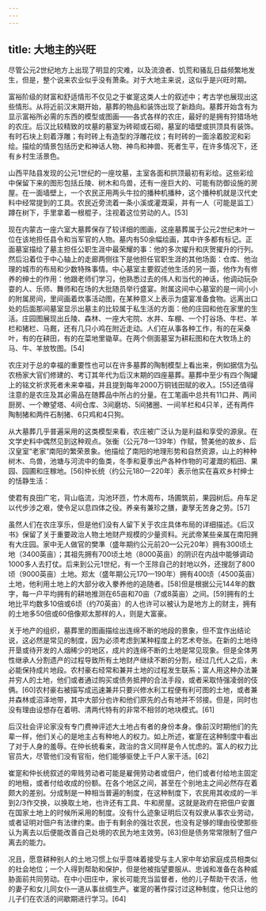 ```yaml
---
---
---
```

title: 大地主的兴旺
---



尽管公元2世纪地方上出现了明显的灾难，以及流浪者、饥荒和骚乱日益频繁地发生，但是，整个说来农业似乎没有萧条。对于大地主来说，这似乎是兴旺时期。

富裕阶级的财富和舒适情形不仅见之于崔寔这类人士的叙述中；考古学也展现出这些情形。从将近前汉末期开始，墓葬的物品和装饰出现了新趋向。墓葬开始含有为显示富裕所必需的东西的模型或图画——各式各样的农庄，最好的是拥有狩猎场地的农庄。后汉比较精致的坟墓的墓室为砖砌或石砌，墓室的墙壁或拱顶具有装饰。有时石块上刻着浮雕；有时砖上有造型的浮雕花纹；有时砖的一面涂着胶泥和彩绘。描绘的情景包括历史和神话人物、神鸟和神兽、死者生平，在许多情况下，还有乡村生活景色。

山西平陆县发现的公元1世纪的一座坟墓，主室各面和拱顶最初有彩绘。这些彩绘中保留下来的图形包括丘陵、树木和鸟兽，还有一座巨大的、可能有防御设施的房屋。在一面墙壁上，一个农民正用两头牛拉的播种机播种，这个播种机就是汉代史料中经常提到的工具。农民近旁流着一条小溪或灌溉渠，并有一人（可能是监工）蹲在树下，手里拿着一根棍子，注视着这位劳动的人。[53]

现在内蒙古一座六室大墓葬保存了较详细的图画，这座墓葬属于公元2世纪末叶一位在该地担任县令和当军官的人物。墓内有50余幅绘画，其中许多都有标记。正面墓室描绘了墓主担任公职生涯中最荣耀的事：他的多次擢升和庆贺擢升的行列。然后沿着位于中心轴上的走廊两侧往下是他担任官职生涯的其他场面：仓库、他治理的城市的布局和少数特殊事情。中心墓室主要叙述他生活的另一面，他作为有修养的绅士的作用：他跟老师们学习，他熟悉过去的伟人和当代的神话，他调动玩杂耍的人、乐师、舞师和在场的大批随员举行盛宴。附属这间中心墓室的是一间小小的附属房间，里间画着炊事活动图，在某种意义上表示为盛宴准备食物。远离出口处的后面那间墓室显示出墓主的比较属于私生活的方面：他的庄园和他在家里的生活。庄园图展现出丘陵、森林、一座大宅院、水井、车棚、一个打谷场、牛栏、羊栏和猪栏、马厩，还有几只小鸡在附近走动。人们在从事各种工作，有的在采桑叶，有的在耕田，有的在菜地里锄草。在两个侧面墓室为耕耘图和在大牧场上的马、牛、羊放牧图。[54]

农庄对于总的幸福的重要性也可以在许多墓葬的陶制模型上看出来，例如据信为弘农杨家大官们修建的、考订其年代为后汉末期的四座墓葬。墓葬中至少有四个陶罐上的铭文祈求死者未来幸福，并且提到每年2000万铜钱田赋的收入。[55]还值得注意的是农庄及其必需品在随葬品中所占的分量。在工笔画中总共有11口井、两间厨房、一个瞭望塔、4间仓库、3间磨坊、5间猪圈、一间羊栏和4只羊，还有两件陶制猪和两件石制猪、6只鸡和4只狗。

从大墓葬几乎普遍采用的这类模型来看，农庄被广泛认为是利益和享受的源泉。在文学史料中偶然见到这种观点。张衡（公元78—139年）作赋，赞美他的故乡、后汉皇室“老家”南阳的繁荣景象。他描绘了南阳的地理形势和自然资源，山上的种种树木、鸟兽，池塘与河流中的鱼类，冬季和夏季出产各种作物的可灌溉的稻田、果园、园圃和庄稼地。[56]仲长统（约公元180—220年）表示他实在喜欢乡村绅士的恬静生活：

使君有良田广宅，背山临流，沟池环匝，竹木周布，场圃筑前，果园树后。舟车足以代步涉之艰，使令足以息四体之役。养亲有兼珍之膳，妻孥无苦身之劳。[57]



虽然人们在农庄享乐，但是他们没有人留下关于农庄具体布局的详细描述。《后汉书》保留了关于重要政治人物土地财产规模的少量资料。光武帝某些亲属在南阳拥有大庄园。家中无人做官的樊準（盛年期约公元前20—公元20年）拥有300顷土地（3400英亩）；其祖先拥有700顷土地（8000英亩）的阴识在内战中能够调动1000多人去打仗。后来到公元1世纪，有一个王除自己的封地以外，还搜刮了800顷（9000英亩）土地。郑太（盛年期公元170—190年）拥有400顷（4500英亩）土地，他利用土地上的大部分收入豢养他的追随者。[58]但是根据公元144年的数字，每一户平均拥有的耕地推测在65亩和70亩（7或8英亩）之间。[59]拥有的土地比平均数多10倍或6顷（约70英亩）的人也许可以被认为是地方上的财主，拥有的土地多50倍或60倍像郑太那样的人，则是大富豪。

关于地产的组织，墓葬里的图画描绘出连绵不断的地段的景象，但不宜作出结论说，这必然是常见的制度，因为必须考虑到某种程度上的艺术夸张。在新的土地待开垦或待开发的人烟稀少的地区，成片的连绵不断的土地是常见现象。但是全体男性继承人分割遗产的过程导致所有土地财产继续不断的分割，经过几代人之后，未必能保持成片地段。农村豪右经常和兼并土地的过程发生联系；富人用这种办法兼并穷人的土地，他们或者通过购买或债务抵押的合法手段，或者采取恃强凌弱的伎俩。[60]农村豪右被描写成迅速兼并只要兴修水利工程便有利可图的土地，或者兼并森林或沼泽地带，其中大部分也许和他们原先的占有地并不邻接。但是，同时也没有理由设想存在着明、清两代特有的非常不相邻的地块模式。[61]

后汉社会评论家没有专门费神评述大土地占有者的身份本身。像前汉时期他们的先辈一样，他们关心的是地主占有种地人的权力。如上所述，崔寔在这种制度中看出了对于人身的羞辱。在仲长统看来，政治的含义同样是令人忧虑的。富人的权力比官员大，尽管他们没有官衔，他们能够驱使上千户人家干活。[62]

崔寔和仲长统叙述的卑贱劳动者可能是雇佣劳动者或佃户，他们或者付给地主固定的地租，或者付给收成的份额。在各个地区之间，甚至在个别地主之间必然存在着颇大的差别。分成制是一种相当普遍的制度，在这种制度下，农民用其收成的一半到2/3作交换，以换取土地，也许还有工具、牛和房屋。这就是政府在把佃户安置在国家土地上的时候所采用的制度。没有什么迹象证明后汉有奴隶从事农业劳动，或者证明对佃户有法律约束。由于有剩余的强壮农民，也没有足够的理由役使那些认为离去以后便能改善自己处境的农民为地主效劳。[63]但是债务常常限制了佃户离去的能力。

况且，愿意耕种别人的土地习惯上似乎意味着接受与主人家中年幼家庭成员相类似的社会地位；一个人得到帮助和保护，但是他被指望要服从、忠诚和准备在各种威胁面前共同劳动。在中小田庄中，家长可能充当监督者，他的儿子帮助干农活，他的妻子和女儿同女仆一道从事丝绸生产。崔寔的著作探讨过这种制度，他只让他的儿子们在农活的间歇期进行学习。[64]
